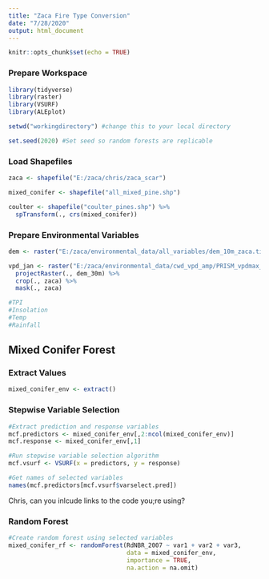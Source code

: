 ```yaml
---
title: "Zaca Fire Type Conversion"
date: "7/28/2020"
output: html_document
---
```


```r
knitr::opts_chunk$set(echo = TRUE)
```

### Prepare Workspace

```r

library(tidyverse)
library(raster)
library(VSURF)
library(ALEplot)

setwd("workingdirectory") #change this to your local directory

set.seed(2020) #Set seed so random forests are replicable

```

### Load Shapefiles

```r

zaca <- shapefile("E:/zaca/chris/zaca_scar")

mixed_conifer <- shapefile("all_mixed_pine.shp")

coulter <- shapefile("coulter_pines.shp") %>% 
  spTransform(., crs(mixed_conifer))

```

### Prepare Environmental Variables

```r

dem <- raster("E:/zaca/environmental_data/all_variables/dem_10m_zaca.tif")

vpd_jan <- raster("E:/zaca/environmental_data/cwd_vpd_amp/PRISM_vpdmax_30yr_normal_800mM2_01_asc/PRISM_vpdmax_30yr_normal_800mM2_01_asc.asc") %>% 
  projectRaster(., dem_30m) %>% 
  crop(., zaca) %>% 
  mask(., zaca)

#TPI
#Insolation
#Temp
#Rainfall

```

## Mixed Conifer Forest

### Extract Values

```r

mixed_conifer_env <- extract()

```

### Stepwise Variable Selection

```r

#Extract prediction and response variables
mcf.predictors <- mixed_conifer_env[,2:ncol(mixed_conifer_env)]
mcf.response <- mixed_conifer_env[,1]

#Run stepwise variable selection algorithm
mcf.vsurf <- VSURF(x = predictors, y = response)

#Get names of selected variables
names(mcf.predictors[mcf.vsurf$varselect.pred])

```
Chris, can you inlcude links to the code you;re using? 


### Random Forest

```r

#Create random forest using selected variables
mixed_conifer_rf <- randomForest(RdNBR_2007 ~ var1 + var2 + var3, 
                                 data = mixed_conifer_env, 
                                 importance = TRUE, 
                                 na.action = na.omit)

```

